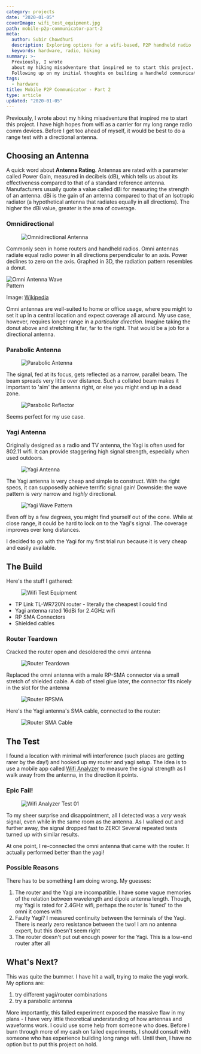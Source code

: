 ```yaml
---
category: projects
date: "2020-01-05"
coverImage: wifi_test_equipment.jpg
path: mobile-p2p-communicator-part-2
meta:
  author: Subir Chowdhuri
  description: Exploring options for a wifi-based, P2P handheld radio
  keywords: hardware, radio, hiking
summary: >-
  Previously, I wrote
  about my hiking misadventure that inspired me to start this project.
  Following up on my initial thoughts on building a handheld communication device, I need to test the feasibility of long-range wifi.
tags:
  - hardware
title: Mobile P2P Communicator - Part 2
type: article
updated: "2020-01-05"
---
```


Previously, I <Link to="/projects/mobile-p2p-communicator-part-1">wrote</Link>
about my hiking misadventure that inspired me to start this project.
I have high hopes from wifi as a carrier for my long range radio comm devices.
Before I get too ahead of myself, it would be best to do a range test with a
directional antenna.

## Choosing an Antenna

A quick word about **Antenna Rating**. Antennas are rated with a parameter called Power Gain, measured in decibels (dB), which tells us about its effectiveness compared to that of a standard reference antenna. Manufacturers usually quote a value called dBi for measuring the strength of an antenna. dBi is the gain of an antenna compared to that of an Isotropic radiator (a hypothetical antenna that radiates equally in all directions). The higher the dBi value, greater is the area of coverage.

### Omnidirectional


<Figure>

![Omnidirectional Antenna](Omni_Antenna.jpg)

</Figure>


Commonly seen in home routers and handheld radios. Omni antennas radiate equal
radio power in all directions perpendicular to an axis. Power declines to zero
on the axis. Graphed in 3D, the radiation pattern resembles a donut.


<img
  style="max-width: 200px"
  class="image-center"
  src="https://upload.wikimedia.org/wikipedia/commons/e/e1/L-over2-rad-pat-per.jpg"
  alt="Omni Antenna Wave Pattern" />

Image: [Wikipedia](https://commons.wikimedia.org/wiki/File:L-over2-rad-pat-per.jpg)


Omni antennas are well-suited to home or office usage, where you might to set it
up in a central location and expect coverage all around. My use case, however,
requires longer range in a _particular direction._ Imagine taking the donut above
and stretching it far, far to the right. That would be a job for a directional antenna.


### Parabolic Antenna


<Figure>

![Parabolic Antenna](parabolic_antenna.jpg)

</Figure>

The signal, fed at its focus, gets reflected as a narrow, parallel beam. The beam
spreads very little over distance. Such a collated beam makes it important to 'aim'
the antenna right, or else you might end up in a dead zone.


<Figure svg>

![Parabolic Reflector](parabolic_reflector.svg)

</Figure>


Seems perfect for my use case.


### Yagi Antenna
Originally designed as a radio and TV antenna, the Yagi is often used for 802.11 wifi.
It can provide staggering high signal strength, especially when used outdoors.

<Figure>

![Yagi Antenna](yagi_antenna.jpg)

</Figure>


The Yagi antenna is very cheap and simple to construct. With the right specs, it can
supposedly achieve terrific signal gain! Downside: the wave pattern is _very_ narrow
and _highly_ directional.


<Figure svg>

![Yagi Wave Pattern](yagi_wavepattern_opt.svg)

</Figure>


Even off by a few degrees, you might find yourself out of the cone.
While at close range, it could be hard to lock on to the Yagi's signal. The coverage
improves over long distances.

I decided to go with the Yagi for my first trial run because it is very cheap and
easily available.

## The Build

Here's the stuff I gathered:

<Figure>

![Wifi Test Equipment](wifi_test_equipment.jpg)

</Figure>


- TP Link TL-WR720N router - literally the cheapest I could find
- Yagi antenna rated 16dBi for 2.4GHz wifi
- RP SMA Connectors
- Shielded cables

### Router Teardown

Cracked the router open and desoldered the omni antenna

<Figure>

![Router Teardown](router_teardown.jpg)

</Figure>


Replaced the omni antenna with a male RP-SMA connector via a small stretch of shielded cable.
A dab of steel glue later, the connector fits nicely in the slot for the antenna

<Figure>

![Router RPSMA](router_rpsma.jpg)

</Figure>


Here's the Yagi antenna's SMA cable, connected to the router:

<Figure>

![Router SMA Cable](Router_SMA_Cable.jpg)

</Figure>


## The Test

I found a location with minimal wifi interference (such places
are getting rarer by the day!) and hooked up my router and yagi setup. The idea is
to use a mobile app called [Wifi Analyzer](http://www.wifianalyzer.info/)
to measure the signal strength as I walk away from the antenna, in the direction
it points.

### Epic Fail!

<Figure>

![Wifi Analyzer Test 01](wifi_test.jpg)

</Figure>


To my sheer surprise and disappointment, all I detected was a _very_ weak signal, even
while in the same room as the antenna. As I walked out and further away, the signal
dropped fast to ZERO! Several repeated tests turned up with similar results.

At one point, I re-connected the omni antenna that came with the router. It actually
performed better than the yagi!

### Possible Reasons

There has to be something I am doing wrong. My guesses:

1. The router and the Yagi are incompatible. I have some vague memories of the relation between wavelength and dipole antenna length. Though, my  Yagi is rated for 2.4GHz wifi, perhaps the router is 'tuned' to the omni it comes with
1. Faulty Yagi? I measured continuity between the terminals of the Yagi. There is nearly zero resistance between the two! I am no antenna expert, but this doesn't seem right
1. The router doesn't put out enough power for the Yagi. This is a low-end router after all

## What's Next?

This was quite the bummer. I have hit a wall, trying to make the yagi work. My options are:

1. try different yagi/router combinations
1. try a parabolic antenna

More importantly, this failed experiment exposed the massive flaw in my plans - I have
very little theoretical understanding of how antennas and waveforms work. I could use some help
from someone who does. Before I burn through more of my cash on failed experiments,
I should consult with someone who has experience building long range wifi.
Until then, I have no option but to put this project on hold.
